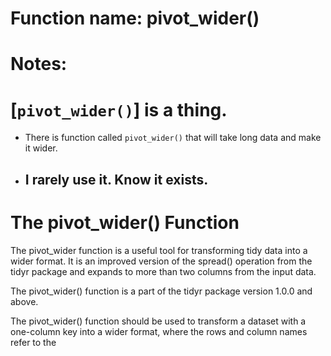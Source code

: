 # Function name: pivot_wider()
# Notes:
# [`pivot_wider()`] is a thing. 
+ There is function called `pivot_wider()` that will take long data and make it wider.
+ I rarely use it.  Know it exists.
---


# The pivot_wider() Function

The pivot_wider function is a useful tool for transforming tidy data into a wider format. It is an improved version of the spread() operation from the tidyr package and expands to more than two columns from the input data.

The pivot_wider() function is a part of the tidyr package version 1.0.0 and above.

The pivot_wider() function should be used to transform a dataset with a one-column key into a wider format, where the rows and column names refer to the